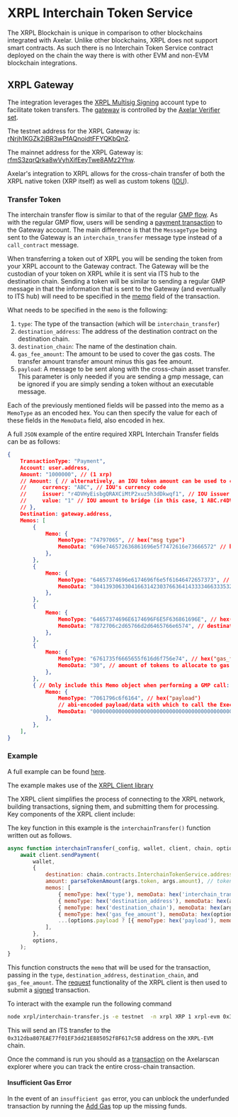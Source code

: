 
# XRPL Interchain Token Service

The XRPL Blockchain is unique in comparison to other blockchains integrated with Axelar. Unlike other blockchains, XRPL does not support smart contracts. As such there is no Interchain Token Service contract deployed on the chain the way there is with other EVM and non-EVM blockchain integrations.

## XRPL Gateway

The integration leverages the [XRPL Multisig Signing](https://xrpl.org/docs/concepts/accounts/multi-signing) account type to facilitate token transfers. The [gateway](https://github.com/commonprefix/axelar-amplifier/blob/xrpl/contracts/xrpl-multisig-prover/src/xrpl_multisig.rs) is controlled by the [Axelar Verifier set](https://axelarscan.io/verifiers).  

The testnet address for the XRPL Gateway is: [rNrjh1KGZk2jBR3wPfAQnoidtFFYQKbQn2](https://testnet.xrpl.org/accounts/rNrjh1KGZk2jBR3wPfAQnoidtFFYQKbQn2).

The mainnet address for the XRPL Gateway is: [rfmS3zqrQrka8wVyhXifEeyTwe8AMz2Yhw](https://livenet.xrpl.org/accounts/rfmS3zqrQrka8wVyhXifEeyTwe8AMz2Yhw).

Axelar's integration to XRPL allows for the cross-chain transfer of both the XRPL native token (XRP itself) as well as custom tokens ([IOU](https://learn.xrpl.org/glossary/iou/)).


### Transfer Token

The interchain transfer flow is similar to that of the regular [GMP flow](/dev/general-message-passing/xrpl/xrpl-gmp/). As with the regular GMP flow, users will be sending a [payment transaction](https://xrpl.org/docs/references/protocol/transactions/types/payment) to the Gateway account. The main difference is that the `MessageType` being sent to the Gateway is an `interchain_transfer` message type instead of a `call_contract` message.

When transferring a token out of XRPL you will be sending the token from your XRPL account to the Gateway contract. The Gateway will be the custodian of your token on XRPL while it is sent via ITS hub to the destination chain. Sending a token will be similar to sending a regular GMP message in that the information that is sent to the Gateway (and eventually to ITS hub) will need to be specified in the [memo](https://xrpl.org/docs/references/protocol/transactions/common-fields#memos-field) field of the transaction.

What needs to be specified in the `memo` is the following:

1. `type`: The type of the transaction (which will be `interchain_transfer`)
1. `destination_address`: The address of the destination contract on the destination chain.
1. `destination_chain`: The name of the destination chain.
1. `gas_fee_amount`: The amount to be used to cover the gas costs. The transfer amount transfer amount minus this gas fee amount.
1. `payload`: A message to be sent along with the cross-chain asset transfer. This parameter is only needed if you are sending a gmp message, can be ignored if you are simply sending a token without an executable message.

Each of the previously mentioned fields will be passed into the memo as a `MemoType` as an encoded hex. You can then specify the value for each of these fields in the `MemoData` field, also encoded in hex.   

A full `JSON` example of the entire required XRPL Interchain Transfer fields can be as follows:

```json
{
    TransactionType: "Payment",
    Account: user.address, 
    Amount: "1000000", // (1 xrp)
    // Amount: { // alternatively, an IOU token amount can be used to cover gas fees
    //     currency: "ABC", // IOU's currency code
    //     issuer: "r4DVHyEisbgQRAXCiMtP2xuz5h3dDkwqf1", // IOU issuer's account address
    //     value: "1" // IOU amount to bridge (in this case, 1 ABC.r4DVH), *including* gas fee amount
    // },
    Destination: gateway.address, 
    Memos: [
        {
            Memo: {
                MemoType: "74797065", // hex("msg type")
                MemoData: "696e746572636861696e5f7472616e73666572" // hex("interchain_transfer")
            },
        },
        {
            Memo: {
                MemoType: "64657374696e6174696f6e5f61646472657373", // hex("destination_address")
                MemoData: "30413930633041663142303766364143333466333532303334384462666165373342446133353845" // hex("0A90c0Af1B07f6AC34f3520348Dbfae73BDa358E"), in this case: (0x is omitted)
            },
        },
        {
            Memo: {
                MemoType: "64657374696E6174696F6E5F636861696E", // hex("destination_chain")
                MemoData: "7872706c2d65766d2d6465766e6574", // destination chain, hex encoded - hex("xrpl-evm-devnet"), in this case
            },
        },
        {
            Memo: {
                MemoType: "6761735f6665655f616d6f756e74", // hex("gas_fee_amount")
                MemoData: "30", // amount of tokens to allocate to gas fees
            },
        },
        { // Only include this Memo object when performing a GMP call:
            Memo: {
                MemoType: "7061796c6f6164", // hex("payload")
                // abi-encoded payload/data with which to call the Executable destination contract address:
                MemoData: "0000000000000000000000000000000000000000000000000000000000000020000000000000000000000000000000000000000000000000000000000000000e474d5020776f726b7320746f6f3f000000000000000000000000000000000000",
            },
        },
    ],
}
```

### Example

A full example can be found [here](https://github.com/axelarnetwork/axelar-contract-deployments/blob/main/xrpl/interchain-transfer.js).

The example makes use of the [XRPL Client library](https://www.npmjs.com/package/xrpl)

The XRPL client simplifies the process of connecting to the XRPL network, building transactions, signing them, and submitting them for processing. Key components of the XRPL client include:

The key function in this example is the `interchainTransfer()` function written out as follows.

```js
async function interchainTransfer(_config, wallet, client, chain, options, args) {
    await client.sendPayment(
        wallet,
        {
            destination: chain.contracts.InterchainTokenService.address,
            amount: parseTokenAmount(args.token, args.amount), // token is either "XRP" or "<currency>.<issuer-address>"
            memos: [
                { memoType: hex('type'), memoData: hex('interchain_transfer') },
                { memoType: hex('destination_address'), memoData: hex(args.destinationAddress.replace('0x', '')) },
                { memoType: hex('destination_chain'), memoData: hex(args.destinationChain) },
                { memoType: hex('gas_fee_amount'), memoData: hex(options.gasFeeAmount) },
                ...(options.payload ? [{ memoType: hex('payload'), memoData: options.payload }] : []),
            ],
        },
        options,
    );
}
```

This function constructs the `memo` that will be used for the transaction, passing in the `type`, `destination_address`, `destination_chain`, and `gas_fee_amount`. The [request](https://js.xrpl.org/classes/Client.html#request) functionality of the XRPL client is then used to submit a [signed](https://js.xrpl.org/classes/Wallet.html#sign) transaction.

To interact with the example run the following command

```bash
node xrpl/interchain-transfer.js -e testnet  -n xrpl XRP 1 xrpl-evm 0x312dba807EAE77f01EF3dd21E885052f8F617c5B --gasFeeAmount 100000
```

This will send an ITS transfer to the `0x312dba807EAE77f01EF3dd21E885052f8F617c5B` address on the `XRPL-EVM` chain.

Once the command is run you should as a [transaction](https://testnet.axelarscan.io/gmp/0x8032a4695f4b663a7699da81760997baabb663dea4afc25b78b3434553fcd09d) on the Axelarscan explorer where you can track the entire cross-chain transaction.

#### Insufficient Gas Error

In the event of an `insufficient gas` error, you can unblock the underfunded transaction by running the [Add Gas](/dev/general-message-passing/xrpl/xrpl-gmp/#add-gas) top up the missing funds. 